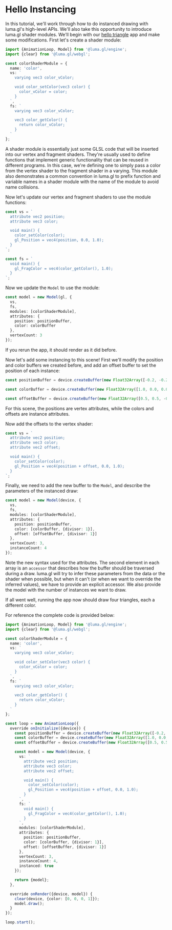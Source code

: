 
# Hello Instancing

<DeviceTabs />
<HelloInstancingExample />

In this tutorial, we'll work through how to do instanced drawing with luma.gl's high-level APIs. We'll also take this opportunity to introduce luma.gl shader modules. We'll begin with our [hello triangle](/docs/getting-started/hello-triangle) app and make some modifications. First let's create a shader module:

```typescript
import {AnimationLoop, Model} from '@luma.gl/engine';
import {clear} from '@luma.gl/webgl';

const colorShaderModule = {
  name: 'color',
  vs: `
    varying vec3 color_vColor;

    void color_setColor(vec3 color) {
      color_vColor = color;
    }
  `,
  fs: `
    varying vec3 color_vColor;

    vec3 color_getColor() {
      return color_vColor;
    }
  `
};
```

A shader module is essentially just some GLSL code that will be inserted into our vertex and fragment shaders. They're usually used to define functions that implement generic functionality that can be reused in different programs. In this case, we're defining one to simply pass a color from the vertex shader to the fragment shader in a varying. This module also demonstrates a common convention in luma.gl to prefix function and variable names in a shader module with the name of the module to avoid name collisions.

Now let's update our vertex and fragment shaders to use the module functions:

```typescript
const vs = `
  attribute vec2 position;
  attribute vec3 color;

  void main() {
    color_setColor(color);
    gl_Position = vec4(position, 0.0, 1.0);
  }
`;

const fs = `
  void main() {
    gl_FragColor = vec4(color_getColor(), 1.0);
  }
`;
```

Now we update the `Model` to use the module:

```typescript
const model = new Model(gl, {
  vs,
  fs,
  modules: [colorShaderModule],
  attributes: {
    position: positionBuffer,
    color: colorBuffer
  },
  vertexCount: 3
});
```

If you rerun the app, it should render as it did before.

Now let's add some instancing to this scene! First we'll modify the position and color buffers we created before, and add an offset buffer to set the position of each instance:

```typescript
const positionBuffer = device.createBuffer(new Float32Array([-0.2, -0.2, 0.2, -0.2, 0.0, 0.2]));

const colorBuffer = device.createBuffer(new Float32Array([1.0, 0.0, 0.0, 0.0, 1.0, 0.0, 0.0, 0.0, 1.0, 1.0, 1.0, 0.0]));

const offsetBuffer = device.createBuffer(new Float32Array([0.5, 0.5, -0.5, 0.5, 0.5, -0.5, -0.5, -0.5]));
```

For this scene, the positions are vertex attributes, while the colors and offsets are instance attributes.

Now add the offsets to the vertex shader:

```typescript
const vs = `
  attribute vec2 position;
  attribute vec3 color;
  attribute vec2 offset;

  void main() {
    color_setColor(color);
    gl_Position = vec4(position + offset, 0.0, 1.0);
  }
`;
```

Finally, we need to add the new buffer to the `Model`, and describe the parameters of the instanced draw:

```typescript
const model = new Model(device, {
  vs,
  fs,
  modules: [colorShaderModule],
  attributes: {
    position: positionBuffer,
    color: [colorBuffer, {divisor: 1}],
    offset: [offsetBuffer, {divisor: 1}]
  },
  vertexCount: 3,
  instanceCount: 4
});
```

Note the new syntax used for the attributes. The second element in each array is an `accessor` that describes how the buffer should be traversed during a draw. luma.gl will try to infer these parameters from the data or the shader when possible, but when it can't (or when we want to override the inferred values), we have to provide an explicit accessor. We also provide the model with the number of instances we want to draw.

If all went well, running the app now should draw four triangles, each a different color.

For reference the complete code is provided below:

```typescript
import {AnimationLoop, Model} from '@luma.gl/engine';
import {clear} from '@luma.gl/webgl';

const colorShaderModule = {
  name: 'color',
  vs: `
    varying vec3 color_vColor;

    void color_setColor(vec3 color) {
      color_vColor = color;
    }
  `,
  fs: `
    varying vec3 color_vColor;

    vec3 color_getColor() {
      return color_vColor;
    }
  `
};

const loop = new AnimationLoop({
  override onInitialize({device}) {
    const positionBuffer = device.createBuffer(new Float32Array([-0.2, -0.2, 0.2, -0.2, 0.0, 0.2]));
    const colorBuffer = device.createBuffer(new Float32Array([1.0, 0.0, 0.0, 0.0, 1.0, 0.0, 0.0, 0.0, 1.0, 1.0, 1.0, 0.0]));
    const offsetBuffer = device.createBuffer(new Float32Array([0.5, 0.5, -0.5, 0.5, 0.5, -0.5, -0.5, -0.5]));

    const model = new Model(device, {
      vs: `
        attribute vec2 position;
        attribute vec3 color;
        attribute vec2 offset;

        void main() {
          color_setColor(color);
          gl_Position = vec4(position + offset, 0.0, 1.0);
        }
      `,
      fs: `
        void main() {
          gl_FragColor = vec4(color_getColor(), 1.0);
        }
      `,
      modules: [colorShaderModule],
      attributes: {
        position: positionBuffer,
        color: [colorBuffer, {divisor: 1}],
        offset: [offsetBuffer, {divisor: 1}]
      },
      vertexCount: 3,
      instanceCount: 4,
      instanced: true
    });

    return {model};
  },

  override onRender({device, model}) {
    clear(device, {color: [0, 0, 0, 1]});
    model.draw();
  }
});

loop.start();
```
